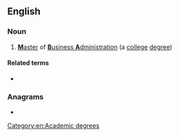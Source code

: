 {{also|Mba|mba|mbà|ḿbà}}
==English==
{{wikipedia|Master of Business Administration}}

===Noun===
{{head|en|noun}}

# [[master|'''M'''aster]] of [[business administration|'''B'''usiness '''A'''dministration]] (a [[college]] [[degree]])

====Related terms====
* {{l|en|B.B.A.}}

===Anagrams===
* {{anagrams|en|-mab|ABM|B. M. A.|BMA|MAb|Mab|amb|amb.|bam|mab}}

[[Category:en:Academic degrees]]